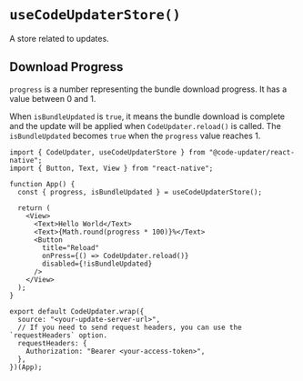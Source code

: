 # `useCodeUpdaterStore()`

A store related to updates.

## Download Progress

`progress` is a number representing the bundle download progress. It has a value between 0 and 1.

When `isBundleUpdated` is `true`, it means the bundle download is complete and the update will be applied when `CodeUpdater.reload()` is called. The `isBundleUpdated` becomes `true` when the `progress` value reaches 1.

```tsx
import { CodeUpdater, useCodeUpdaterStore } from "@code-updater/react-native";
import { Button, Text, View } from "react-native";

function App() {
  const { progress, isBundleUpdated } = useCodeUpdaterStore();

  return (
    <View>
      <Text>Hello World</Text>
      <Text>{Math.round(progress * 100)}%</Text>
      <Button
        title="Reload"
        onPress={() => CodeUpdater.reload()}
        disabled={!isBundleUpdated}
      />
    </View>
  );
}

export default CodeUpdater.wrap({
  source: "<your-update-server-url>",
  // If you need to send request headers, you can use the `requestHeaders` option.
  requestHeaders: {
    Authorization: "Bearer <your-access-token>",
  },
})(App);
```